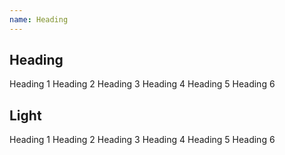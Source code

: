 ```yaml
---
name: Heading
---
```



## Heading

<Playground>
  <React.Fragment>
    <Heading>Heading 1</Heading>
    <Heading as="h2">Heading 2</Heading>
    <Heading as="h3">Heading 3</Heading>
    <Heading as="h4">Heading 4</Heading>
    <Heading as="h5">Heading 5</Heading>
    <Heading as="h6">Heading 6</Heading>
  </React.Fragment>
</Playground>

## Light

<Playground>
  <Flex>
    <Heading variant="light">Heading 1</Heading>
    <Heading as="h2" variant="light">
      Heading 2
    </Heading>
    <Heading as="h3" variant="light">
      Heading 3
    </Heading>
    <Heading as="h4" variant="light">
      Heading 4
    </Heading>
    <Heading as="h5" variant="light">
      Heading 5
    </Heading>
    <Heading as="h6" variant="light">
      Heading 6
    </Heading>
  </Flex>
</Playground>
